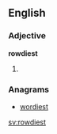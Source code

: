==English==

===Adjective===
'''rowdiest'''

# {{superlative of|rowdy}}

===Anagrams===
* [[wordiest#English|wordiest]]

[[sv:rowdiest]]